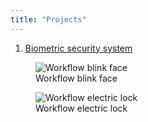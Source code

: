 ```yaml
---
title: "Projects"
---
```



1. [Biometric security system](https://github.com/botones/Biometric_System/tree/main?tab=readme-ov-file)

![Workflow blink face](imgs/VID_20231218_152620.gif)

![Workflow electric lock](imgs/VID_20231218_153317.gif)



